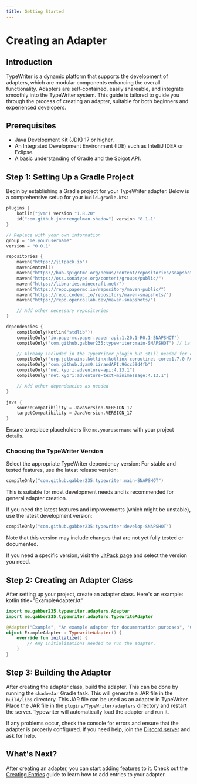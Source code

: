 ```yaml
---
title: Getting Started
---
```


# Creating an Adapter
## Introduction
TypeWriter is a dynamic platform that supports the development of adapters, which are modular components enhancing the overall functionality. Adapters are self-contained, easily shareable, and integrate smoothly into the TypeWriter system. This guide is tailored to guide you through the process of creating an adapter, suitable for both beginners and experienced developers.

## Prerequisites
 - Java Development Kit (JDK) 17 or higher.
 - An Integrated Development Environment (IDE) such as IntelliJ IDEA or Eclipse.
 - A basic understanding of Gradle and the Spigot API.

## Step 1: Setting Up a Gradle Project
Begin by establishing a Gradle project for your TypeWriter adapter. Below is a comprehensive setup for your `build.gradle.kts`:

```kotlin title="build.gradle.kts"
plugins {
    kotlin("jvm") version "1.8.20"
    id("com.github.johnrengelman.shadow") version "8.1.1"
}

// Replace with your own information
group = "me.yourusername"
version = "0.0.1"

repositories {
    maven("https://jitpack.io")
    mavenCentral()
    maven("https://hub.spigotmc.org/nexus/content/repositories/snapshots/")
    maven("https://oss.sonatype.org/content/groups/public/")
    maven("https://libraries.minecraft.net/")
    maven("https://repo.papermc.io/repository/maven-public/")
    maven("https://repo.codemc.io/repository/maven-snapshots/")
    maven("https://repo.opencollab.dev/maven-snapshots/")

    // Add other necessary repositories
}

dependencies {
    compileOnly(kotlin("stdlib"))
    compileOnly("io.papermc.paper:paper-api:1.20.1-R0.1-SNAPSHOT")
    compileOnly("com.github.gabber235:typewriter:main-SNAPSHOT") // Latest release version

    // Already included in the TypeWriter plugin but still needed for compilation
    compileOnly("org.jetbrains.kotlinx:kotlinx-coroutines-core:1.7.0-RC")
    compileOnly("com.github.dyam0:LirandAPI:96cc59d4fb")
    compileOnly("net.kyori:adventure-api:4.13.1")
    compileOnly("net.kyori:adventure-text-minimessage:4.13.1")

    // Add other dependencies as needed
}

java {
    sourceCompatibility = JavaVersion.VERSION_17
    targetCompatibility = JavaVersion.VERSION_17
}
```

Ensure to replace placeholders like `me.yourusername` with your project details.

### Choosing the TypeWriter Version
Select the appropriate TypeWriter dependency version:
For stable and tested features, use the latest release version:
```kotlin
compileOnly("com.github.gabber235:typewriter:main-SNAPSHOT")
```
This is suitable for most development needs and is recommended for general adapter creation.

If you need the latest features and improvements (which might be unstable), use the latest development version:
```kotlin
compileOnly("com.github.gabber235:typewriter:develop-SNAPSHOT")
```
Note that this version may include changes that are not yet fully tested or documented.

If you need a specific version, visit the [JitPack page](https://jitpack.io/#gabber235/typewriter) and select the version you need.

## Step 2: Creating an Adapter Class
After setting up your project, create an adapter class. Here's an example:
kotlin title="ExampleAdapter.kt"
```kotlin
import me.gabber235.typewriter.adapters.Adapter
import me.gabber235.typewriter.adapters.TypewriteAdapter

@Adapter("Example", "An example adapter for documentation purposes", "0.0.1")
object ExampleAdapter : TypewriteAdapter() {
    override fun initialize() {
        // Any initializations needed to run the adapter.
    }
}
```


## Step 3: Building the Adapter
After creating the adapter class, build the adapter. This can be done by running the `shadowJar` Gradle task.
This will generate a JAR file in the `build/libs` directory. 
This JAR file can be used as an adapter in TypeWriter.
Place the JAR file in the `plugins/TypeWriter/adapters` directory and restart the server.
Typewriter will automatically load the adapter and run it.

If any problems occur, check the console for errors and ensure that the adapter is properly configured.
If you need help, join the [Discord server](https://discord.gg/HtbKyuDDBw) and ask for help.

## What's Next?
After creating an adapter, you can start adding features to it.
Check out the [Creating Entries](creating-entries) guide to learn how to add entries to your adapter.
